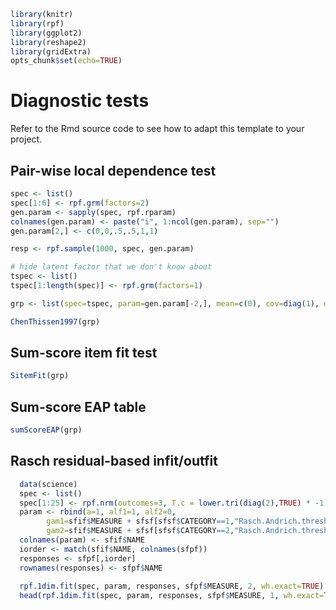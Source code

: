 <!--
%\VignetteEngine{knitr::knitr}
%\VignetteIndexEntry{Item Factor Analysis diagnostics (HTML)}
-->

```r
library(knitr)
library(rpf)
library(ggplot2)
library(reshape2)
library(gridExtra)
opts_chunk$set(echo=TRUE)
```

# Diagnostic tests

Refer to the Rmd source code to see how to adapt this
template to your project.

## Pair-wise local dependence test

```r
spec <- list()
spec[1:6] <- rpf.grm(factors=2)
gen.param <- sapply(spec, rpf.rparam)
colnames(gen.param) <- paste("i", 1:ncol(gen.param), sep="")
gen.param[2,] <- c(0,0,.5,.5,1,1)

resp <- rpf.sample(1000, spec, gen.param)

# hide latent factor that we don't know about
tspec <- list()
tspec[1:length(spec)] <- rpf.grm(factors=1)

grp <- list(spec=tspec, param=gen.param[-2,], mean=c(0), cov=diag(1), data=resp)

ChenThissen1997(grp)
```

## Sum-score item fit test

```r
SitemFit(grp)
```

## Sum-score EAP table

```r
sumScoreEAP(grp)
```

## Rasch residual-based infit/outfit

```r
  data(science)
  spec <- list()
  spec[1:25] <- rpf.nrm(outcomes=3, T.c = lower.tri(diag(2),TRUE) * -1)
  param <- rbind(a=1, alf1=1, alf2=0,
        gam1=sfif$MEASURE + sfsf[sfsf$CATEGORY==1,"Rasch.Andrich.threshold.MEASURE"],
        gam2=sfif$MEASURE + sfsf[sfsf$CATEGORY==2,"Rasch.Andrich.threshold.MEASURE"])
  colnames(param) <- sfif$NAME
  iorder <- match(sfif$NAME, colnames(sfpf))
  responses <- sfpf[,iorder]
  rownames(responses) <- sfpf$NAME
  
  rpf.1dim.fit(spec, param, responses, sfpf$MEASURE, 2, wh.exact=TRUE)
  head(rpf.1dim.fit(spec, param, responses, sfpf$MEASURE, 1, wh.exact=TRUE))
```
